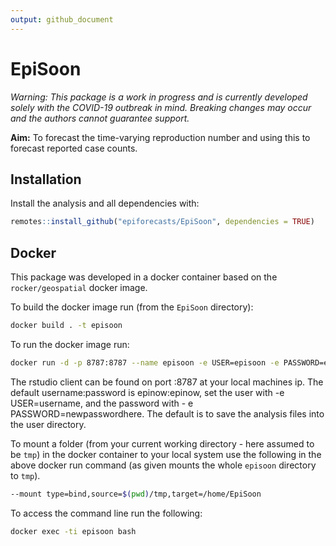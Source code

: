 ```yaml
---
output: github_document
---
```


# EpiSoon

*Warning: This package is a work in progress and is currently developed solely with the COVID-19 outbreak in mind. Breaking changes may occur and the authors cannot guarantee support.*

**Aim:** To forecast the time-varying reproduction number and using this to forecast reported case counts. 

## Installation

Install the analysis and all dependencies with: 

```r
remotes::install_github("epiforecasts/EpiSoon", dependencies = TRUE)
```

## Docker

This package was developed in a docker container based on the `rocker/geospatial` docker image. 

To build the docker image run (from the `EpiSoon` directory):

```bash
docker build . -t episoon
```

To run the docker image run:

```bash
docker run -d -p 8787:8787 --name episoon -e USER=episoon -e PASSWORD=episoon episoon
```

The rstudio client can be found on port :8787 at your local machines ip. The default username:password is epinow:epinow, set the user with -e USER=username, and the password with - e PASSWORD=newpasswordhere. The default is to save the analysis files into the user directory.

To mount a folder (from your current working directory - here assumed to be `tmp`) in the docker container to your local system use the following in the above docker run command (as given mounts the whole `episoon` directory to `tmp`).

```bash
--mount type=bind,source=$(pwd)/tmp,target=/home/EpiSoon
```

To access the command line run the following:

```bash
docker exec -ti episoon bash
```
